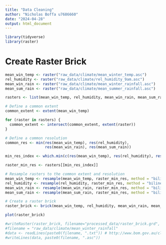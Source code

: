 ```yaml
---
title: "Data Cleaning"
author: "Nicholas Boffa u7686660"
date: "2024-04-28"
output: html_document
---
```


```r
library(tidyverse)
library(raster)
```

# Create Raster Brick

```r
mean_win_temp <- raster("raw_data/climate/mean_winter_temp.asc")
rel_humidity <- raster("raw_data/climate/rel_humidity_9am.asc")
mean_win_rain <- raster("raw_data/climate/mean_winter_rainfall.asc")
mean_sum_rain <- raster("raw_data/climate/mean_summer_rainfall.asc")

rasters <- list(mean_win_temp, rel_humidity, mean_win_rain, mean_sum_rain)

# Define a common extent
common_extent <- extent(mean_win_temp)

for (raster in rasters) {
  common_extent <- intersect(common_extent, extent(raster))
}

# Define a common resolution
common_res <- min(res(mean_win_temp), res(rel_humidity), 
                  res(mean_win_rain), res(mean_sum_rain))

min_res_index <- which.min(c(res(mean_win_temp), res(rel_humidity), res(mean_win_rain), res(mean_sum_rain)))

raster_min_res <- rasters[[min_res_index]]

# Resample rasters to the common extent and resolution
mean_win_temp <- resample(mean_win_temp, raster_min_res, method = "bilinear")
rel_humidity <- resample(rel_humidity, raster_min_res, method = "bilinear")
mean_win_rain <- resample(mean_win_rain, raster_min_res, method = "bilinear")
mean_sum_rain <- resample(mean_sum_rain, raster_min_res, method = "bilinear")

# Create a raster brick
raster_brick <- brick(mean_win_temp, rel_humidity, mean_win_rain, mean_sum_rain)

plot(raster_brick)

#writeRaster(raster_brick, filename="processed_data/raster_brick.grd", overwrite=TRUE)
#filename = "raw_data/climate/mean_winter_rainfall"
#data <- readLines(paste0(filename, ".txt")) # http://www.bom.gov.au/climate/maps/averages/temperature/?maptype=mean&period=win&region=aus
#writeLines(data, paste0(filename, ".asc"))
```
